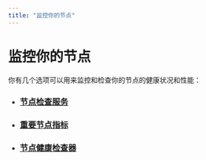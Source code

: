 ```yaml
---
title: "监控你的节点"
---
```


# 监控你的节点

你有几个选项可以用来监控和检查你的节点的健康状况和性能：

- ### [节点检查服务](measure/node-inspection-service.mdx)
- ### [重要节点指标](measure/important-metrics.mdx)
- ### [节点健康检查器](measure/node-health-checker.mdx)
